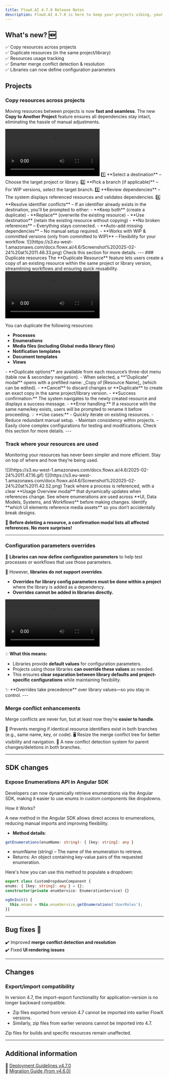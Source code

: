 ```yaml
---
title: FlowX.AI 4.7.0 Release Notes
description: FlowX.AI 4.7.0 is here to keep your projects vibing, your merges drama-free, and your configs under control—because struggling with your platform is *so* last season. 😎🔥
---
```


## What's new? 🆕

✅ Copy resources across projects  
✅ Duplicate resources (in the same project/library)        
✅ Resources usage tracking      
✅ Smarter merge conflict detection & resolution  
✅ Libraries can now define configuration parameters 


## Projects

### Copy resources across projects

Moving resources between projects is now **fast and seamless**. The new **Copy to Another Project** feature ensures all dependencies stay intact, eliminating the hassle of manual adjustments.  

<Frame>
<video
  controls
  className="w-full aspect-video"
  src="https://s3.eu-west-1.amazonaws.com/docx.flowx.ai/4.6/copy_resources.mp4"
></video>
</Frame>

<Tabs>  
<Tab title="How it works">  
1️⃣ **Select a destination** – Choose the target project or library.  
2️⃣ **Pick a branch (if applicable)** – For WIP versions, select the target branch.  
3️⃣ **Review dependencies** – The system displays referenced resources and validates dependencies.  
4️⃣ **Resolve identifier conflicts** – If an identifier already exists in the destination, you'll be prompted to either: 
    - **Keep both** (create a duplicate) 
    - **Replace** (overwrite the existing resource) 
    - **Use destination** (retain the existing resource without copying)
</Tab>  
<Tab title="Why it’s better">  
- **No broken references** – Everything stays connected.  
- **Auto-add missing dependencies** – No manual setup required.  
- **Works with WIP & committed versions (only from committed to WIP)** – Flexibility for your workflow.  
</Tab>  
</Tabs>  

<Frame>
![](https://s3.eu-west-1.amazonaws.com/docx.flowx.ai/4.6/Screenshot%202025-02-24%20at%2011.48.33.png)
</Frame>


<Card title="Copy resources" href="../../4.7.0/docs/projects/resources#copy--duplicate-resources" icon="link">
Check this section for more details.
</Card>
---
### Duplicate resources

<Tabs>  
<Tab title="What you can duplicate">  
The **Duplicate Resource** feature lets users create a copy of an existing resource within the same project or library version, streamlining workflows and ensuring quick reusability.  

<Frame>
<video
  controls
  className="w-full aspect-video"
  src="https://s3.eu-west-1.amazonaws.com/docx.flowx.ai/4.6/duplicate_resources.mp4"
></video>
</Frame>

You can duplicate the following resources:

- **Processes**  
- **Enumerations**  
- **Media files (including Global media library files)**  
- **Notification templates**  
- **Document templates**  
- **Views**  
</Tab>  

<Tab title="How it works">  
- **Duplicate options** are available from each resource’s three-dot menu (table row & secondary navigation).  
- When selected, a **"Duplicate" modal** opens with a prefilled name: _Copy of [Resource Name]_ (which can be edited).  
- **Cancel** to discard changes or **Duplicate** to create an exact copy in the same project/library version.  
- **Success confirmation:** The system navigates to the newly created resource and displays a success message.  
- **Error handling:** If a resource with the same name/key exists, users will be prompted to rename it before proceeding.  
</Tab>  

<Tab title="Why it’s useful">  
💡 **Use cases:**  
- Quickly iterate on existing resources.  
- Reduce redundant manual setup.  
- Maintain consistency within projects.  
- Easily clone complex configurations for testing and modifications.  
</Tab>  
</Tabs>  


<Card title="Duplicate resources" href="../../4.7.0/docs/projects/resources#copy--duplicate-resources" icon="link">
Check this section for more details.
</Card>
---

### Track where your resources are used

Monitoring your resources has never been simpler and more efficient. Stay on top of where and how they’re being used.

<Frame>
![](https://s3.eu-west-1.amazonaws.com/docx.flowx.ai/4.6/2025-02-24%2011.47.16.gif)
</Frame>

<Frame>
![](https://s3.eu-west-1.amazonaws.com/docx.flowx.ai/4.6/Screenshot%202025-02-24%20at%2011.42.52.png)
</Frame>


<CardGroup columns="3">
  <Card title="Process Usage" icon="chart-simple" href="../../4.7.0/docs/projects/resources#process-usage">  
  Track where a process is referenced, with a clear **Usage Overview modal** that dynamically updates when references change.
  </Card>  


  <Card title="Enumeration Usage" icon="list" href="../../4.7.0/docs/projects/resources#enumeration-usage">  
  See where enumerations are used across **UI, Data Models, Systems, and Workflows** before making changes.  
  </Card>  

  <Card title="Media Library Usage" icon="image" href="../../4.7.0/docs/projects/resources#media-library-usage">  
  Identify **which UI elements reference media assets** so you don’t accidentally break designs.  
  </Card>  
</CardGroup>  

📌 **Before deleting a resource, a confirmation modal lists all affected references. No more surprises!**  


---

### Configuration parameters overrides

🔹 **Libraries can now define configuration parameters** to help test processes or workflows that use those parameters.  

🔹 However, **libraries do not support overrides**.  
- **Overrides for library config parameters must be done within a project** where the library is added as a dependency.  
- **Overrides cannot be added in libraries directly.**  

<Frame>
<video
  controls
  className="w-full aspect-video"
  src="https://s3.eu-west-1.amazonaws.com/docx.flowx.ai/4.6/lib_ov.mp4"
></video>
</Frame>

💡 **What this means:**  
- Libraries provide **default values** for configuration parameters.  
- Projects using those libraries **can override these values** as needed.  
- This ensures **clear separation between library defaults and project-specific configurations** while maintaining flexibility.  

<Tip>
✨ **Overrides take precedence** over library values—so you stay in control.  
</Tip>
---

### Merge conflict enhancements

Merge conflicts are never fun, but at least now they’re **easier to handle**.  

<CardGroup columns="3">
  <Card title="Better Conflict Detection" icon="exclamation">  
  🚨 Prevents merging if identical resource identifiers exist in both branches (e.g., same name, key, or code).  
  </Card>  
  <Card title="Resizable Merge Conflict Tree" icon="maximize">  
  🖥️ Resize the merge conflict tree for better visibility and navigation.  
  </Card> 
  <Card title="New Conflict Type" icon="code-branch">
📢 A new conflict detection system for parent changes/deletions in both branches.
</Card>   
</CardGroup>  


---
## SDK changes

### Expose Enumerations API in Angular SDK 

Developers can now dynamically retrieve enumerations via the Angular SDK, making it easier to use enums in custom components like dropdowns.
 
<Tip>
How it Works?
    
A new method in the Angular SDK allows direct access to enumerations, reducing manual imports and improving flexibility.  
</Tip>

<Accordion title="Example usage">

* **Method details**:

```typescript
getEnumerations(enumName: string): { [key: string]: any }
```

* enumName (string) – The name of the enumeration to retrieve.
* Returns: An object containing key-value pairs of the requested enumeration.


Here's how you can use this method to populate a dropdown:

```typescript
export class CustomDropdownComponent {
enums: { [key: string]: any } = {};
constructor(private enumService: EnumerationService) {}

ngOnInit() {
  this.enums = this.enumService.getEnumerations('UserRoles');
}}
```

</Accordion>

---

## **Bug fixes** 🐞  

✔️ Improved **merge conflict detection and resolution**  
✔️ Fixed **UI rendering issues**  

---

## Changes

### Export/import compatibility

In version 4.7, the import-export functionality for application-version is no longer backward compatible.

* Zip files exported from version 4.7 cannot be imported into earlier FlowX versions.
* Similarly, zip files from earlier versions cannot be imported into 4.7.

<Info>
Zip files for builds and specific resources remain unaffected.
</Info>


---

## **Additional information**  

📌 [Deployment Guidelines v4.7.0](./deployment-guidelines-v4.7.0)  
📌 [Migration Guide (from v4.6.0)](./migrating-from-v4.1.x-to-v4.7.0)  

